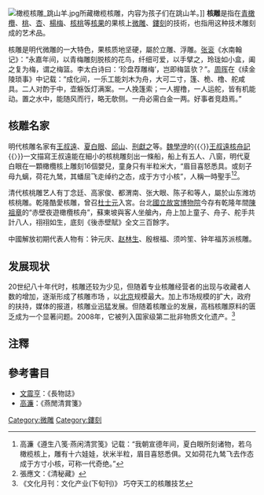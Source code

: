 [[File:橄榄核雕_跳山羊.jpg|thumb]]所藏橄榄核雕，内容为孩子们在跳山羊。]]
'''核雕'''是指在[[青橄欖|青橄欖]]、[[桃|桃]]、[[杏|杏]]、[[楊梅|楊梅]]、[[核桃|核桃]]等[[核果|核果]]的果核上[[微雕|微雕]]、[[鏤刻|鏤刻]]的技術，也指用这种技术雕刻成的艺术品。

核雕是明代微雕的一大特色，果核质地坚硬，屬於立雕、浮雕。[[张衮|张衮]]《水南翰记》：“永嘉年间，以青梅雕刻脱核的花鸟，纤细可爱，以手擘之，玲珑如小盒，阖之复为梅，谓之梅篮。李太白诗曰：‘珍盘荐雕梅’，岂即梅篮欤？”。[[周晖|周晖]]在《续金陵琐事》中记载：“成化间，一乐工能刘木为舟，大可二寸，篷、桅、橹、舵咸具。二人对酌于中，壶觞饭灯满案。一人挽篷索；一人握橹，一人运舵，皆有机能动。置之水中，能随风而行，略无欹侧。一舟必需白金一两。好事者竞趋焉。”

==核雕名家==
明代核雕名家有[[王毅_(明朝)|王叔遠]]、[[夏白眼|夏白眼]]、[[邱山|邱山]]、[[刑獻之|刑獻之]]等。[[魏學洢|魏學洢]]的{{〈}}[[s:王叔遠核舟記|王叔遠核舟記]]{{〉}}一文描寫王叔遠能在細小的核桃雕刻出一條船，船上有五人、八窗，明代夏白眼在一顆橄欖核上雕刻16個嬰兒，童身只有半粒米大，“眉目喜怒悉具。或刻子母九螭，荷花九鸶，其蟠屈飞走绰约之态，成于方寸小核”，人稱一時聖手<ref>高濂《遵生八笺·燕闲清赏笺》记载：“我朝宣德年间，夏白眼所刻诸物，若乌橄榄核上，雕有十六娃娃，状米半粒，眉目喜怒悉俱。又如荷花九鸶飞去作态成于方寸小核，可称一代奇绝。”</ref><ref>張應文：《清秘藏》</ref>。

清代核桃雕艺人有丁念廷、高家俊、都渭南、张大眼、陈子和等人，屬於山东潍坊核桃雕。乾隆酷愛核雕，曾召[[杜士元|杜士元]]入宮。台北[[國立故宮博物院|國立故宮博物院]]今存有乾隆年間[[陳祖章|陳祖章]]的“赤壁夜遊橄欖核舟”，蘇東坡與客人坐艙內，舟上加上童子、舟子、舵手共計八人，祤祤如生，底刻《後赤壁賦》全文三百餘字。

中國解放初期代表人物有：钟元庆、[[赵林生|赵林生]]、殷根福、须吟笙、钟年福苏派核雕。

==发展现状==
20世纪八十年代时，核雕还较为少见，但随着专业核雕经营者的出现与收藏者人数的增加，逐渐形成了核雕市场
，以[[北京|北京]]规模最大。加上市场规模的扩大，政府的扶持，媒体的报道，核雕业迅猛发展。但随着核雕业的发展，高档核雕原料的匮乏成为一个显著问题。2008年，它被列入国家级第二批非物质文化遗产。<ref> 《文化月刊：文化产业(下旬刊)》 巧夺天工的核雕技艺</ref>
==注釋==
{{reflist}}

==參考書目==
* [[文震亨|文震亨]]：《長物誌》
* [[高濂|高濂]]：《燕閒清賞箋》
[[Category:微雕|Category:微雕]]
[[Category:鏤刻|Category:鏤刻]]